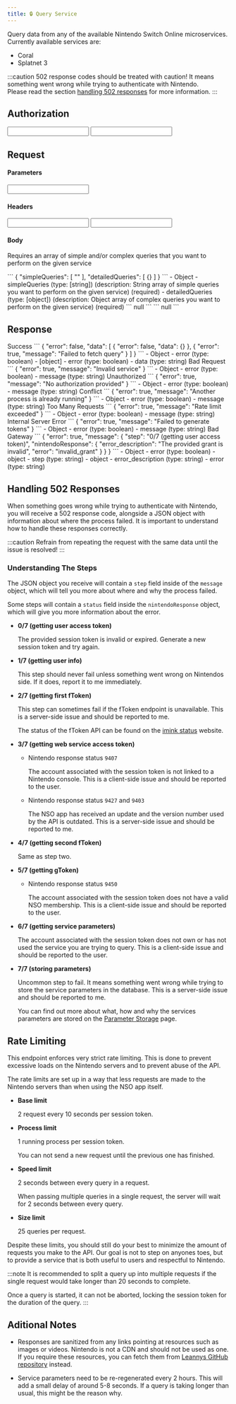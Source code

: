 ```yaml
---
title: 🔒 Query Service
---
```


<Path method="POST" path="/{service}/query" base={Routes.nso} />

Query data from any of the available Nintendo Switch Online microservices. Currently available services are:

* Coral
* Splatnet 3

:::caution
502 response codes should be treated with caution! It means something went wrong while trying to authenticate with Nintendo.  
Please read the section [handling 502 responses](#handling-502-responses) for more information.
:::

## Authorization

<AuthorizationHandler>
  <Input required authType="http" authName="session_token" valueType="string" valueDescription="Uses the session token generated from the generate token endpoint" valueExample="" inputName="Session Token" inputType="password" inputPlaceholder="session token" requestType="authorization"/>
  <Input required authType="http" authName="api_key" valueType="string" valueDescription="" valueExample="" inputName="API Key" inputType="password" inputPlaceholder="api key" requestType="authorization"/>
</AuthorizationHandler>

## Request

#### Parameters

<Input required valueType="string" valueDescription="Name of the service you want to query" valueExample="splatnet3" inputName="Service" inputType="text" inputPlaceholder="splatnet3" requestType="parameter"/>

#### Headers

<Input required valueType="string" valueDescription="Name of your application or contact information" valueExample="docs/1.0.0" inputName="X-Agent" inputType="text" inputPlaceholder="docs/1.0.0" requestType="header"/>

<Input valueType="string" valueDescription="Language for the query results (unused)" valueExample="en-US" inputName="X-Language" inputType="text" inputPlaceholder="en-US" requestType="header"/>

#### Body <Required/>

Requires an array of simple and/or complex queries that you want to perform on the given service

<Tabs>
  <TabItem label="Example">
    <DynamicCode language="json" name="body">
      ```
      {
        "simpleQueries": [
          ""
        ],
        "detailedQueries": [
          {}
        ]
      }
      ```
    </DynamicCode>
    <TimeEstimation/>
  </TabItem>
  <TabItem label="Schema">
    <Tree>
      - Object
        - simpleQueries (type: [string]) (description: String array of simple queries you want to perform on the given service) (required)
        - detailedQueries (type: [object]) (description: Object array of complex queries you want to perform on the given service) (required)
    </Tree>
  </TabItem>
</Tabs>

<ApiTester>
  <Fragment slot="response">
    ```
    null
    ```
  </Fragment>
  <Fragment slot="request">
    ```
    null
    ```
  </Fragment>
</ApiTester>

## Response

<Tabs>
  <TabItem label="200">
    Success
    <Tabs syncKey="example">
      <TabItem label="Example">
        <DynamicCode language="json" name="200" disabled>
          ```
          {
            "error": false,
            "data": [
              {
                "error": false,
                "data": {}
              },
              {
                "error": true,
                "message": "Failed to fetch query"
              }
            ]
          }
          ```
        </DynamicCode>
      </TabItem>
      <TabItem label="Schema">
        <Tree>
          - Object
            - error (type: boolean)
            - [object]
              - error (type: boolean)
              - data (type: string)
        </Tree>
      </TabItem>
    </Tabs>
  </TabItem>
  <TabItem label="400">
    Bad Request
    <Tabs syncKey="example">
      <TabItem label="Example">
        <DynamicCode language="json" name="400" disabled>
          ```
          {
            "error": true,
            "message": "Invalid service"
          }
          ```
        </DynamicCode>
      </TabItem>
      <TabItem label="Schema">
        <Tree>
          - Object
            - error (type: boolean)
            - message (type: string)
        </Tree>
      </TabItem>
    </Tabs>
  </TabItem>
  <TabItem label="401">
    Unauthorized
    <Tabs syncKey="example">
      <TabItem label="Example">
        <DynamicCode language="json" name="401" disabled>
          ```
          {
            "error": true,
            "message": "No authorization provided"
          }
          ```
        </DynamicCode>
      </TabItem>
      <TabItem label="Schema">
        <Tree>
          - Object
            - error (type: boolean)
            - message (type: string)
        </Tree>
      </TabItem>
    </Tabs>
  </TabItem>
  <TabItem label="409">
    Conflict
    <Tabs syncKey="example">
      <TabItem label="Example">
        <DynamicCode language="json" name="409" disabled>
          ```
          {
            "error": true,
            "message": "Another process is already running"
          }
          ```
        </DynamicCode>
      </TabItem>
      <TabItem label="Schema">
        <Tree>
          - Object
            - error (type: boolean)
            - message (type: string)
        </Tree>
      </TabItem>
    </Tabs>
  </TabItem>
  <TabItem label="429">
    Too Many Requests
    <Tabs syncKey="example">
      <TabItem label="Example">
        <DynamicCode language="json" name="429" disabled>
          ```
          {
            "error": true,
            "message": "Rate limit exceeded"
          }
          ```
        </DynamicCode>
      </TabItem>
      <TabItem label="Schema">
        <Tree>
          - Object
            - error (type: boolean)
            - message (type: string)
        </Tree>
      </TabItem>
    </Tabs>
  </TabItem>
  <TabItem label="500">
    Internal Server Error
    <Tabs syncKey="example">
      <TabItem label="Example">
        <DynamicCode language="json" name="500" disabled>
          ```
          {
            "error": true,
            "message": "Failed to generate tokens"
          }
          ```
        </DynamicCode>
      </TabItem>
      <TabItem label="Schema">
        <Tree>
          - Object
            - error (type: boolean)
            - message (type: string)
        </Tree>
      </TabItem>
    </Tabs>
  </TabItem>
  <TabItem label="502">
    Bad Gateway
    <Tabs syncKey="example">
      <TabItem label="Example">
        <DynamicCode language="json" name="502" disabled>
          ```
          {
            "error": true,
            "message": {
              "step": "0/7 (getting user access token)",
              "nintendoResponse": {
                "error_description": "The provided grant is invalid",
                "error": "invalid_grant"
              }
            }
          }
          ```
        </DynamicCode>
      </TabItem>
      <TabItem label="Schema">
        <Tree>
          - Object
            - error (type: boolean)
            - object
              - step (type: string)
              - object
                - error_description (type: string)
                - error (type: string)
        </Tree>
      </TabItem>
    </Tabs>
  </TabItem>
</Tabs>

## Handling 502 Responses

When something goes wrong while trying to authenticate with Nintendo, you will receive a 502 response code, alongside a JSON object with information about where the process failed.
It is important to understand how to handle these responses correctly.

:::caution
Refrain from repeating the request with the same data until the issue is resolved!
:::

### Understanding The Steps

The JSON object you receive will contain a ``step`` field inside of the ``message`` object, which will tell you more about where and why the process failed.

Some steps will contain a ``status`` field inside the ``nintendoResponse`` object, which will give you more information about the error.

* **0/7 (getting user access token)**

  The provided session token is invalid or expired. Generate a new session token and try again.

* **1/7 (getting user info)**

  This step should never fail unless something went wrong on Nintendos side. If it does, report it to me immediately.

* **2/7 (getting first fToken)**

  This step can sometimes fail if the fToken endpoint is unavailable. This is a server-side issue and should be reported to me.

  The status of the fToken API can be found on the [imink status](https://status.imink.app) website.

* **3/7 (getting web service access token)**

  * Nintendo response status ``9407``

    The account associated with the session token is not linked to a Nintendo console. This is a client-side issue and should be reported to the user.

  * Nintendo response status ``9427`` and ``9403``

    The NSO app has received an update and the version number used by the API is outdated. This is a server-side issue and should be reported to me.

* **4/7 (getting second fToken)**

  Same as step two.

* **5/7 (getting gToken)**

  * Nintendo response status ``9450``

    The account associated with the session token does not have a valid NSO membership. This is a client-side issue and should be reported to the user.

* **6/7 (getting service parameters)**

  The account associated with the session token does not own or has not used the service you are trying to query. This is a client-side issue and should be reported to the user.

* **7/7 (storing parameters)**

  Uncommon step to fail. It means something went wrong while trying to store the service parameters in the database. This is a server-side issue and should be reported to me.

  You can find out more about what, how and why the services parameters are stored on the [Parameter Storage](/nso/storage/) page.

## Rate Limiting

This endpoint enforces very strict rate limiting. This is done to prevent excessive loads on the Nintendo servers and to prevent abuse of the API.

The rate limits are set up in a way that less requests are made to the Nintendo servers than when using the NSO app itself.

* **Base limit**

  2 request every 10 seconds per session token.

* **Process limit**

  1 running process per session token.

  You can not send a new request until the previous one has finished.

* **Speed limit**

  2 seconds between every query in a request.

  When passing multiple queries in a single request, the server will wait for 2 seconds between every query.

* **Size limit**

  25 queries per request.

Despite these limits, you should still do your best to minimize the amount of requests you make to the API. Our goal is not to step on anyones toes, but to provide a service that is both useful to users and respectful to Nintendo.

:::note
It is recommended to split a query up into multiple requests if the single request would take longer than 20 seconds to complete.

Once a query is started, it can not be aborted, locking the session token for the duration of the query.
:::

## Aditional Notes

* Responses are sanitized from any links pointing at resources such as images or videos. Nintendo is not a CDN and should not be used as one.  
  If you require these resources, you can fetch them from [Leannys GitHub repository](https://github.com/Leanny/splat3) instead.

* Service parameters need to be re-regenerated every 2 hours. This will add a small delay of around 5-8 seconds. If a query is taking longer than usual, this might be the reason why.